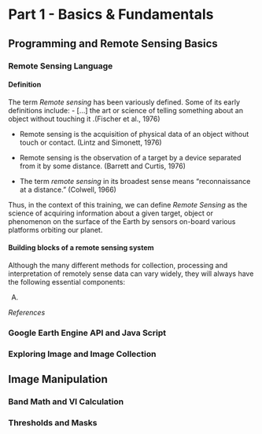 # Part 1 - Basics & Fundamentals

## Programming and Remote Sensing Basics 

### Remote Sensing Language

#### Definition

The term *Remote sensing* has been variously defined. Some of its early definitions include:
- [...] the art or science of telling something about an object without touching it .(Fischer et al., 1976)

- Remote sensing is the acquisition of physical data of an object without touch or contact. (Lintz and Simonett, 1976)

- Remote sensing is the observation of a target by a device separated from it by some distance. (Barrett and Curtis, 1976)

- The term _remote sensing_ in its broadest sense means "reconnaissance at a distance." (Colwell, 1966)

Thus, in the context of this training, we can define *Remote Sensing* as the science of acquiring information about a given target, object or phenomenon on the surface of the Earth by sensors on-board various platforms orbiting our planet. 

#### Building blocks of a remote sensing system

Although the many different methods for collection, processing and interpretation of remotely sense data can vary widely, they will always have the following essential components:

A)


*_References_*


### Google Earth Engine API and Java Script

### Exploring Image and Image Collection

## Image Manipulation

### Band Math and VI Calculation

### Thresholds and Masks